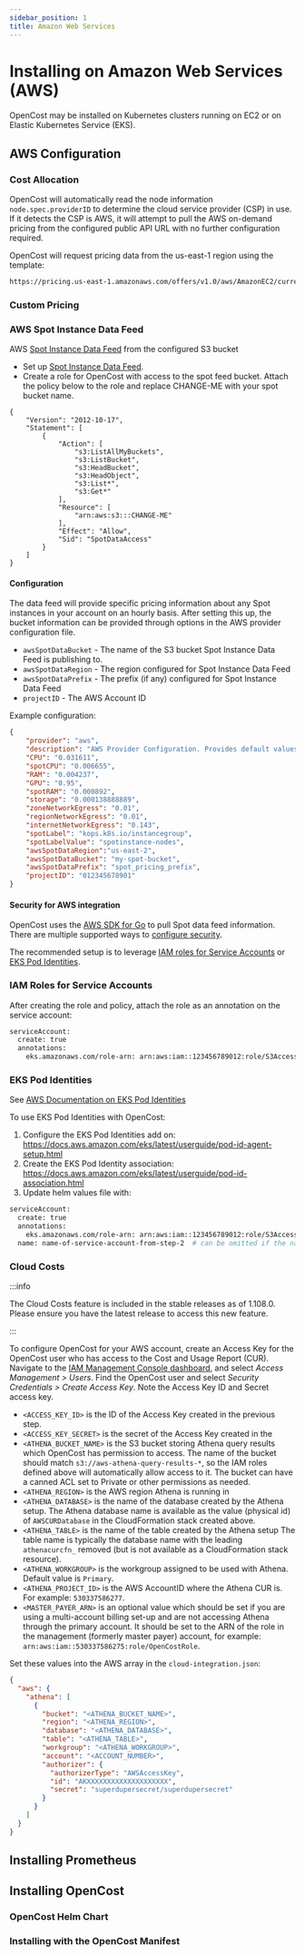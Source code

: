 ```yaml
---
sidebar_position: 1
title: Amazon Web Services
---
```


# Installing on Amazon Web Services (AWS)

OpenCost may be installed on Kubernetes clusters running on EC2 or on Elastic Kubernetes Service (EKS).

## AWS Configuration

### Cost Allocation

OpenCost will automatically read the node information `node.spec.providerID` to determine the cloud service provider (CSP) in use. If it detects the CSP is AWS, it will attempt to pull the AWS on-demand pricing from the configured public API URL with no further configuration required.

OpenCost will request pricing data from the us-east-1 region using the template:
```sh
https://pricing.us-east-1.amazonaws.com/offers/v1.0/aws/AmazonEC2/current/${node_region}/index.json
```

<!-- The location should but automatically detected, but this URL can be overwritten using the environment variable `AWS_PRICING_URL`. -->

### Custom Pricing

### AWS Spot Instance Data Feed

AWS [Spot Instance Data Feed](https://docs.aws.amazon.com/AWSEC2/latest/UserGuide/spot-data-feeds.html) from the configured S3 bucket
* Set up [Spot Instance Data Feed](https://docs.aws.amazon.com/AWSEC2/latest/UserGuide/spot-data-feeds.html).
* Create a role for OpenCost with access to the spot feed bucket.  Attach the policy below to the role and replace CHANGE-ME with your spot bucket name.
```
{
    "Version": "2012-10-17",
    "Statement": [
        {
            "Action": [
                "s3:ListAllMyBuckets",
                "s3:ListBucket",
                "s3:HeadBucket",
                "s3:HeadObject",
                "s3:List*",
                "s3:Get*"
            ],
            "Resource": [
                "arn:aws:s3:::CHANGE-ME"
            ],
            "Effect": "Allow",
            "Sid": "SpotDataAccess"
        }
    ]
}
```

#### Configuration

The data feed will provide specific pricing information about any Spot instances in your account on an hourly basis. After setting this up, the bucket information can be provided through options in the AWS provider configuration file.
* `awsSpotDataBucket` - The name of the S3 bucket Spot Instance Data Feed is publishing to.
* `awsSpotDataRegion` - The region configured for Spot Instance Data Feed
* `awsSpotDataPrefix` - The prefix (if any) configured for Spot Instance Data Feed
* `projectID` - The AWS Account ID

Example configuration:
```json
{
    "provider": "aws",
    "description": "AWS Provider Configuration. Provides default values used if instance type or spot information is not found.",
    "CPU": "0.031611",
    "spotCPU": "0.006655",
    "RAM": "0.004237",
    "GPU": "0.95",
    "spotRAM": "0.000892",
    "storage": "0.000138888889",
    "zoneNetworkEgress": "0.01",
    "regionNetworkEgress": "0.01",
    "internetNetworkEgress": "0.143",
    "spotLabel": "kops.k8s.io/instancegroup",
    "spotLabelValue": "spotinstance-nodes",
    "awsSpotDataRegion":"us-east-2",
    "awsSpotDataBucket": "my-spot-bucket",
    "awsSpotDataPrefix": "spot_pricing_prefix",
    "projectID": "012345678901"
}

```

#### Security for AWS integration

OpenCost uses the [AWS SDK for Go](https://aws.amazon.com/sdk-for-go/) to pull Spot data feed information. There are multiple supported ways to [configure security](https://aws.github.io/aws-sdk-go-v2/docs/configuring-sdk/#specifying-credentials).

The recommended setup is to leverage [IAM roles for Service Accounts](https://docs.aws.amazon.com/eks/latest/userguide/iam-roles-for-service-accounts.html) or [EKS Pod Identities](https://docs.aws.amazon.com/eks/latest/userguide/pod-identities.html).

### IAM Roles for Service Accounts

After creating the role and policy, attach the role as an annotation on the service account:

```sh
serviceAccount:
  create: true
  annotations:
    eks.amazonaws.com/role-arn: arn:aws:iam::123456789012:role/S3Access
```

### EKS Pod Identities

See [AWS Documentation on EKS Pod Identities](https://docs.aws.amazon.com/eks/latest/userguide/pod-identities.html)

To use EKS Pod Identities with OpenCost:

1) Configure the EKS Pod Identities add on: https://docs.aws.amazon.com/eks/latest/userguide/pod-id-agent-setup.html
2) Create the EKS Pod Identity association: https://docs.aws.amazon.com/eks/latest/userguide/pod-id-association.html
3) Update helm values file with:
```sh
serviceAccount:
  create: true
  annotations:
    eks.amazonaws.com/role-arn: arn:aws:iam::123456789012:role/S3Access
  name: name-of-service-account-from-step-2  # can be omitted if the name of the service account is exactly 'opencost'
```

### Cloud Costs

:::info

The Cloud Costs feature is included in the stable releases as of 1.108.0. Please ensure you have the latest release to access this new feature.

:::

To configure OpenCost for your AWS account, create an Access Key for the OpenCost user who has access to the Cost and Usage Report (CUR). Navigate to the [IAM Management Console dashboard](https://console.aws.amazon.com/iam), and select *Access Management > Users*. Find the OpenCost user and select *Security Credentials > Create Access Key*. Note the Access Key ID and Secret access key.

* `<ACCESS_KEY_ID>` is the ID of the Access Key created in the previous step.
* `<ACCESS_KEY_SECRET>` is the secret of the Access Key created in the
* `<ATHENA_BUCKET_NAME>` is the S3 bucket storing Athena query results which OpenCost has permission to access. The name of the bucket should match `s3://aws-athena-query-results-*`, so the IAM roles defined above will automatically allow access to it. The bucket can have a canned ACL set to Private or other permissions as needed.
* `<ATHENA_REGION>` is the AWS region Athena is running in
* `<ATHENA_DATABASE>` is the name of the database created by the Athena setup. The Athena database name is available as the value (physical id) of `AWSCURDatabase` in the CloudFormation stack created above.
* `<ATHENA_TABLE>` is the name of the table created by the Athena setup The table name is typically the database name with the leading `athenacurcfn_` removed (but is not available as a CloudFormation stack resource).
* `<ATHENA_WORKGROUP>` is the workgroup assigned to be used with Athena. Default value is `Primary`.
* `<ATHENA_PROJECT_ID>` is the AWS AccountID where the Athena CUR is. For example: `530337586277`.
* `<MASTER_PAYER_ARN>` is an optional value which should be set if you are using a multi-account billing set-up and are not accessing Athena through the primary account. It should be set to the ARN of the role in the management (formerly master payer) account, for example: `arn:aws:iam::530337586275:role/OpenCostRole`.

Set these values into the AWS array in the `cloud-integration.json`:

``` json
{
  "aws": {
    "athena": [
      {
        "bucket": "<ATHENA_BUCKET_NAME>",
        "region": "<ATHENA_REGION>",
        "database": "<ATHENA_DATABASE>",
        "table": "<ATHENA_TABLE>",
        "workgroup": "<ATHENA_WORKGROUP>",
        "account": "<ACCOUNT_NUMBER>",
        "authorizer": {
          "authorizerType": "AWSAccessKey",
          "id": "AKXXXXXXXXXXXXXXXXXXXX",
          "secret": "superdupersecret/superdupersecret"
        }
      }
    ]
  }
}
```

## Installing Prometheus

<InstallPrometheus/>

## Installing OpenCost

### OpenCost Helm Chart

### Installing with the OpenCost Manifest
